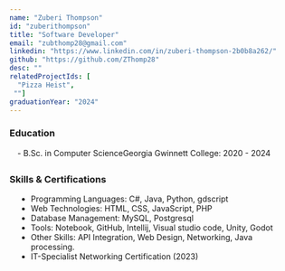 ```yaml
---
name: "Zuberi Thompson"
id: "zuberithompson"
title: "Software Developer"
email: "zubthomp28@gmail.com"
linkedin: "https://www.linkedin.com/in/zuberi-thompson-2b0b8a262/"
github: "https://github.com/ZThomp28"
desc: ""
relatedProjectIds: [
  "Pizza Heist",
 ""]
graduationYear: "2024"
---
```


### Education
<div style="margin-left:1em; margin-bottom:2em">
- B.Sc. in Computer ScienceGeorgia Gwinnett College: 2020 - 2024
</div>

### Skills & Certifications
<ul style="list-style-type: disc;width: 90%; margin-left:1em; margin-bottom:2em">
  <li> Programming Languages: C#, Java, Python, gdscript</li>
  <li>Web Technologies: HTML, CSS, JavaScript, PHP</li>
  <li>Database Management: MySQL, Postgresql</li>
  <li>Tools: Notebook, GitHub, Intellij, Visual studio code, Unity, Godot</li>
  <li>Other Skills: API Integration, Web Design, Networking, Java processing.</li>
  <li>IT-Specialist Networking Certification (2023)</li>
</ul>


